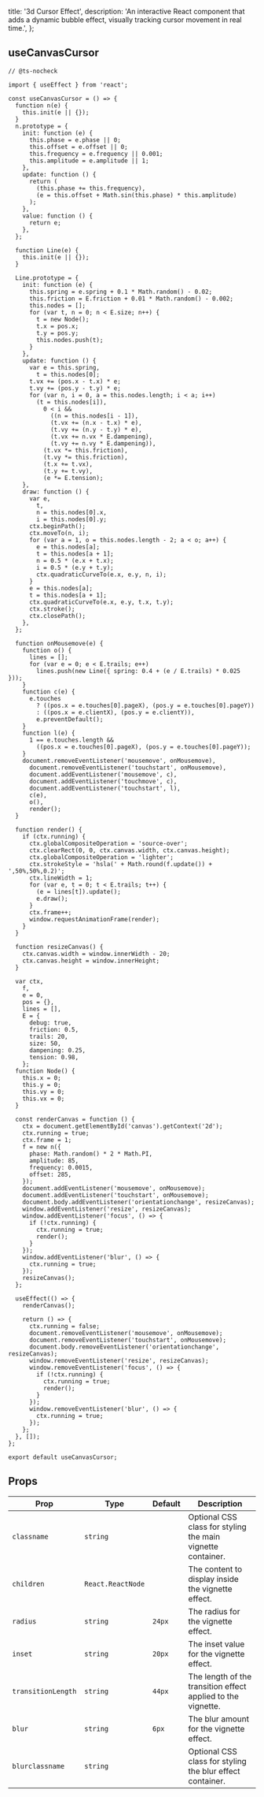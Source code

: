   title: '3d Cursor Effect',
  description:
    'An interactive React component that adds a dynamic bubble effect, visually tracking cursor movement in real time.',
};

<ComponentCodePreview name='3d-cursor' />

## useCanvasCursor

```tsx
// @ts-nocheck

import { useEffect } from 'react';

const useCanvasCursor = () => {
  function n(e) {
    this.init(e || {});
  }
  n.prototype = {
    init: function (e) {
      this.phase = e.phase || 0;
      this.offset = e.offset || 0;
      this.frequency = e.frequency || 0.001;
      this.amplitude = e.amplitude || 1;
    },
    update: function () {
      return (
        (this.phase += this.frequency),
        (e = this.offset + Math.sin(this.phase) * this.amplitude)
      );
    },
    value: function () {
      return e;
    },
  };

  function Line(e) {
    this.init(e || {});
  }

  Line.prototype = {
    init: function (e) {
      this.spring = e.spring + 0.1 * Math.random() - 0.02;
      this.friction = E.friction + 0.01 * Math.random() - 0.002;
      this.nodes = [];
      for (var t, n = 0; n < E.size; n++) {
        t = new Node();
        t.x = pos.x;
        t.y = pos.y;
        this.nodes.push(t);
      }
    },
    update: function () {
      var e = this.spring,
        t = this.nodes[0];
      t.vx += (pos.x - t.x) * e;
      t.vy += (pos.y - t.y) * e;
      for (var n, i = 0, a = this.nodes.length; i < a; i++)
        (t = this.nodes[i]),
          0 < i &&
            ((n = this.nodes[i - 1]),
            (t.vx += (n.x - t.x) * e),
            (t.vy += (n.y - t.y) * e),
            (t.vx += n.vx * E.dampening),
            (t.vy += n.vy * E.dampening)),
          (t.vx *= this.friction),
          (t.vy *= this.friction),
          (t.x += t.vx),
          (t.y += t.vy),
          (e *= E.tension);
    },
    draw: function () {
      var e,
        t,
        n = this.nodes[0].x,
        i = this.nodes[0].y;
      ctx.beginPath();
      ctx.moveTo(n, i);
      for (var a = 1, o = this.nodes.length - 2; a < o; a++) {
        e = this.nodes[a];
        t = this.nodes[a + 1];
        n = 0.5 * (e.x + t.x);
        i = 0.5 * (e.y + t.y);
        ctx.quadraticCurveTo(e.x, e.y, n, i);
      }
      e = this.nodes[a];
      t = this.nodes[a + 1];
      ctx.quadraticCurveTo(e.x, e.y, t.x, t.y);
      ctx.stroke();
      ctx.closePath();
    },
  };

  function onMousemove(e) {
    function o() {
      lines = [];
      for (var e = 0; e < E.trails; e++)
        lines.push(new Line({ spring: 0.4 + (e / E.trails) * 0.025 }));
    }
    function c(e) {
      e.touches
        ? ((pos.x = e.touches[0].pageX), (pos.y = e.touches[0].pageY))
        : ((pos.x = e.clientX), (pos.y = e.clientY)),
        e.preventDefault();
    }
    function l(e) {
      1 == e.touches.length &&
        ((pos.x = e.touches[0].pageX), (pos.y = e.touches[0].pageY));
    }
    document.removeEventListener('mousemove', onMousemove),
      document.removeEventListener('touchstart', onMousemove),
      document.addEventListener('mousemove', c),
      document.addEventListener('touchmove', c),
      document.addEventListener('touchstart', l),
      c(e),
      o(),
      render();
  }

  function render() {
    if (ctx.running) {
      ctx.globalCompositeOperation = 'source-over';
      ctx.clearRect(0, 0, ctx.canvas.width, ctx.canvas.height);
      ctx.globalCompositeOperation = 'lighter';
      ctx.strokeStyle = 'hsla(' + Math.round(f.update()) + ',50%,50%,0.2)';
      ctx.lineWidth = 1;
      for (var e, t = 0; t < E.trails; t++) {
        (e = lines[t]).update();
        e.draw();
      }
      ctx.frame++;
      window.requestAnimationFrame(render);
    }
  }

  function resizeCanvas() {
    ctx.canvas.width = window.innerWidth - 20;
    ctx.canvas.height = window.innerHeight;
  }

  var ctx,
    f,
    e = 0,
    pos = {},
    lines = [],
    E = {
      debug: true,
      friction: 0.5,
      trails: 20,
      size: 50,
      dampening: 0.25,
      tension: 0.98,
    };
  function Node() {
    this.x = 0;
    this.y = 0;
    this.vy = 0;
    this.vx = 0;
  }

  const renderCanvas = function () {
    ctx = document.getElementById('canvas').getContext('2d');
    ctx.running = true;
    ctx.frame = 1;
    f = new n({
      phase: Math.random() * 2 * Math.PI,
      amplitude: 85,
      frequency: 0.0015,
      offset: 285,
    });
    document.addEventListener('mousemove', onMousemove);
    document.addEventListener('touchstart', onMousemove);
    document.body.addEventListener('orientationchange', resizeCanvas);
    window.addEventListener('resize', resizeCanvas);
    window.addEventListener('focus', () => {
      if (!ctx.running) {
        ctx.running = true;
        render();
      }
    });
    window.addEventListener('blur', () => {
      ctx.running = true;
    });
    resizeCanvas();
  };

  useEffect(() => {
    renderCanvas();

    return () => {
      ctx.running = false;
      document.removeEventListener('mousemove', onMousemove);
      document.removeEventListener('touchstart', onMousemove);
      document.body.removeEventListener('orientationchange', resizeCanvas);
      window.removeEventListener('resize', resizeCanvas);
      window.removeEventListener('focus', () => {
        if (!ctx.running) {
          ctx.running = true;
          render();
        }
      });
      window.removeEventListener('blur', () => {
        ctx.running = true;
      });
    };
  }, []);
};

export default useCanvasCursor;
```

## Props

| Prop               | Type              | Default | Description                                                  |
| ------------------ | ----------------- | ------- | ------------------------------------------------------------ |
| `classname`        | `string`          |         | Optional CSS class for styling the main vignette container.  |
| `children`         | `React.ReactNode` |         | The content to display inside the vignette effect.           |
| `radius`           | `string`          | `24px`  | The radius for the vignette effect.                          |
| `inset`            | `string`          | `20px`  | The inset value for the vignette effect.                     |
| `transitionLength` | `string`          | `44px`  | The length of the transition effect applied to the vignette. |
| `blur`             | `string`          | `6px`   | The blur amount for the vignette effect.                     |
| `blurclassname`    | `string`          |         | Optional CSS class for styling the blur effect container.    |

